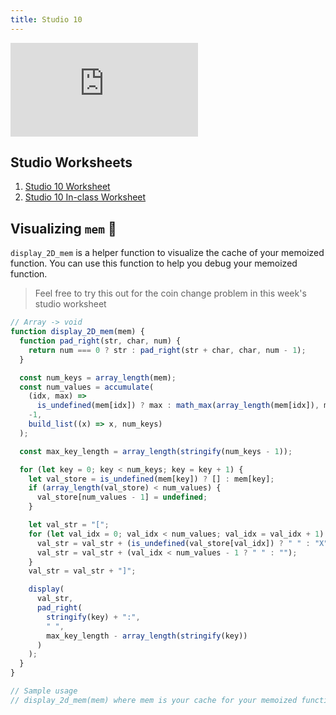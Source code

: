 ```yaml
---
title: Studio 10
---
```


<iframe 
    src="https://docs.google.com/presentation/d/e/2PACX-1vR8DGGl5w7XhJmETtwshstiv8vXusj-Amw5wHKMlZEfYXA888fwq5rIzjllA2C9Q4PEJ7J-dW0jTSkl/embed"
    class="aspect-video w-full"
    frameborder="0" 
    allowfullscreen="true" 
    mozallowfullscreen="true" 
    webkitallowfullscreen="true">
</iframe>

## Studio Worksheets

1. [Studio 10 Worksheet](https://drive.google.com/file/d/1fuB2DY4zSgeOqArAX800lpMQLfmq1yJd/view?usp=sharing)
2. [Studio 10 In-class Worksheet](https://drive.google.com/file/d/1qxsg15682G5Euiq2yF-8_AKTAgWSPu-V/view?usp=sharing)

## Visualizing `mem` 👀

`display_2D_mem` is a helper function to visualize the cache of your memoized function. You can use this function to help you debug your memoized function.

> Feel free to try this out for the coin change problem in this week's studio worksheet

```javascript
// Array -> void
function display_2D_mem(mem) {
  function pad_right(str, char, num) {
    return num === 0 ? str : pad_right(str + char, char, num - 1);
  }

  const num_keys = array_length(mem);
  const num_values = accumulate(
    (idx, max) =>
      is_undefined(mem[idx]) ? max : math_max(array_length(mem[idx]), max),
    -1,
    build_list((x) => x, num_keys)
  );

  const max_key_length = array_length(stringify(num_keys - 1));

  for (let key = 0; key < num_keys; key = key + 1) {
    let val_store = is_undefined(mem[key]) ? [] : mem[key];
    if (array_length(val_store) < num_values) {
      val_store[num_values - 1] = undefined;
    }

    let val_str = "[";
    for (let val_idx = 0; val_idx < num_values; val_idx = val_idx + 1) {
      val_str = val_str + (is_undefined(val_store[val_idx]) ? " " : "X");
      val_str = val_str + (val_idx < num_values - 1 ? " " : "");
    }
    val_str = val_str + "]";

    display(
      val_str,
      pad_right(
        stringify(key) + ":",
        " ",
        max_key_length - array_length(stringify(key))
      )
    );
  }
}

// Sample usage
// display_2d_mem(mem) where mem is your cache for your memoized function
```